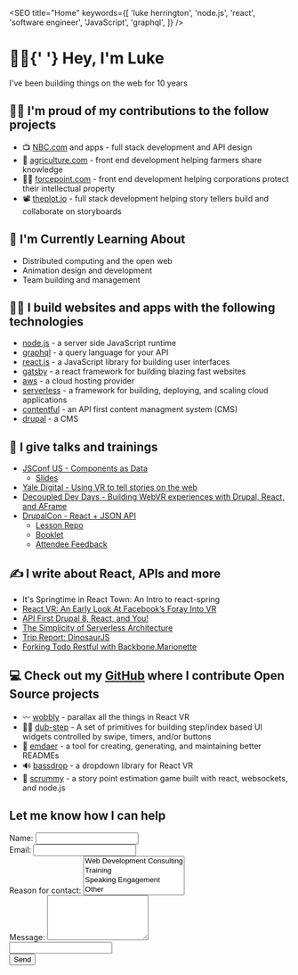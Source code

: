 

<SEO
  title="Home"
  keywords={[
    'luke herrington',
    'node.js',
    'react',
    'software engineer',
    'JavaScript',
    'graphql',
  ]}
/>

<div style={{ textAlign: 'center' }}>
  <h1 style={{ margin: '50px 0', fontSize: '60px' }}>
    👋🏻{'  '}
    <span className="gradient-text">Hey, I'm Luke</span>
  </h1>
  <p style={{ fontWeight: 'bold', fontSize: '1.8rem' }}>I've been building things on the web for 10 years</p>
</div>

<div style={{ maxWidth: '300px', margin: '3.45rem auto' }}>
  <LukeImage />
</div>

## 💪🏻 I'm proud of my contributions to the follow projects

- 📺 [NBC.com](https://nbc.com) and apps - full stack development and API design
- 🌽 [agriculture.com](https://www.agriculture.com/) - front end development helping farmers share knowledge
- 🕵🏻‍ [forcepoint.com](https://www.forcepoint.com/) - front end development helping corporations protect their intellectual property
- 📽️ [theplot.io](http://theplot.io) - full stack development helping story tellers build and collaborate on storyboards

## 🧐 I'm Currently Learning About

- Distributed computing and the open web
- Animation design and development
- Team building and management

## 👨‍🔧 I build websites and apps with the following technologies

- [node.js](https://nodejs.org) - a server side JavaScript runtime
- [graphql](http://graphql.org) - a query language for your API
- [react.js](https://reactjs.org) - a JavaScript library for building user interfaces
- [gatsby](https://gatsbyjs.org) - a react framework for building blazing fast websites
- [aws](https://aws.amazon.com/) - a cloud hosting provider
- [serverless](http://serverless.com/) - a framework for building, deploying, and scaling cloud applications
- [contentful](https://contentful.com) - an API first content managment system (CMS)
- [drupal](http://www.drupal.com/) - a CMS

## 📣 I give talks and trainings

<ul style={{ marginLeft: 0 }}>
  <Li label="2019">
    <a href="https://www.youtube.com/watch?v=rlLtUjLkDzw&feature=youtu.be">
      JSConf US - Components as Data
    </a>
    <ul>
      <li><a href="http://componentsasdata.lukeherrington.com">Slides</a></li>
    </ul>
  </Li>
  <Li label="2018">
    <a href="https://www.youtube.com/watch?v=ueZtczrQO-8">
      Yale Digital - Using VR to tell stories on the web
    </a>
  </Li>
  <Li label="2017">
    <a href="https://www.youtube.com/watch?v=q6iyiPaGXFo">
      Decoupled Dev Days - Building WebVR experiences with Drupal, React, and AFrame
    </a>
  </Li>
  <Li label="2016">
    <a href="https://github.com/fourkitchens/waterwheel-training">
      DrupalCon - React + JSON API
    </a>
    <ul>
      <li>
        <a href="https://github.com/fourkitchens/waterwheel-training">
          Lesson Repo
        </a>
      </li>
      <li>
        <a href="https://docs.google.com/document/d/1MzBlCK7oDczbjTtp3tmcKtjgz9Hh-Rxfv3BWY1yEq3I/view">
          Booklet
        </a>
      </li>
      <li>
        <a href="https://drive.google.com/file/d/0BxzTPP5EWAyoUk1IM2Rra2x3UUE/view">
          Attendee Feedback
        </a>
      </li>
    </ul>
  </Li>
</ul>

## ✍️ I write about React, APIs and more

<ul style={{ marginLeft: 0 }}>
  <Li label="2019">
    <Link to="/posts/springtime-in-react-town">
      It's Springtime in React Town: An Intro to react-spring
    </Link>
  </Li>
  <Li label="2017">
    <a href="https://www.fourkitchens.com/blog/development/react-vr-early-look-facebooks-foray-vr/">
      React VR: An Early Look At Facebook’s Foray Into VR
    </a>
  </Li>
  <Li label="2017">
    <a href="https://www.fourkitchens.com/blog/events/api-first-drupal-8-react-and-you/">
      API First Drupal 8, React, and You!
    </a>
  </Li>
  <Li label="2016">
    <a href="https://www.fourkitchens.com/blog/development/the-simplicity-of-serverless-architecture/">
      The Simplicity of Serverless Architecture
    </a>
  </Li>
  <Li label="2016">
    <a href="https://www.fourkitchens.com/blog/article/trip-report-dinosaurjs/">
      Trip Report: DinosaurJS
    </a>
  </Li>
  <Li label="2015">
    <a href="https://www.gizra.com/content/restful-backbone-marionette/">
      Forking Todo Restful with Backbone.Marionette
    </a>
  </Li>
</ul>

## 💻 Check out my [GitHub](https://github.com/infiniteluke) where I contribute Open Source projects

- 〰️ [wobbly](https://github.com/infiniteluke/wobbly) - parallax all the things in React VR
- 🕺🏻 [dub-step](https://github.com/infiniteluke/dub-step) - A set of primitives for building step/index based UI widgets controlled by swipe, timers, and/or buttons
- 📓 [emdaer](https://github.com/emdaer/emdaer) - a tool for creating, generating, and maintaining better READMEs
- 🔊 [bassdrop](https://github.com/infiniteluke/bassdrop) - a dropdown library for React VR
- 🎴 [scrummy](http://www.playscrummy.com/) - a story point estimation game built with react, websockets, and node.js

<h2 style={{ textAlign: 'center', marginTop: '60px' }}>Let me know how I can help</h2>

<form
  name="contact"
  data-netlify-honeypot="bot"
  method="POST"
  data-netlify="true"
  style={{
    maxWidth: '400px',
    margin: '0 auto',
    display: 'flex',
    flexDirection: 'column',
  }}
>
  <input type="hidden" name="form-name" value="contact" />
  <div class="form-field">
    <label htmlFor="name">
      Name:
      <input type="text" name="name" />
    </label>
  </div>
  <div class="form-field">
    <label htmlFor="email">
      Email:
      <input type="email" name="email" />
    </label>
  </div>
  <div class="form-field">
    <label htmlFor="role[]">
      Reason for contact:
      <select name="role[]" multiple>
        <option value="dev">Web Development Consulting</option>
        <option value="training">Training</option>
        <option value="speaking">Speaking Engagement</option>
        <option value="other">Other</option>
      </select>
    </label>
  </div>
  <div class="form-field">
    <label htmlFor="message">
      Message:
      <textarea rows="5" name="message"></textarea>
    </label>
  </div>
  <input style={{ display: 'none' }} type="text" name="bot" />
  <div class="form-field">
    <button type="submit">Send</button>
  </div>
</form>
